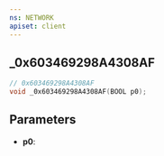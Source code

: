 ```yaml
---
ns: NETWORK
apiset: client
---
```

## _0x603469298A4308AF

```c
// 0x603469298A4308AF
void _0x603469298A4308AF(BOOL p0);
```


## Parameters
* **p0**: